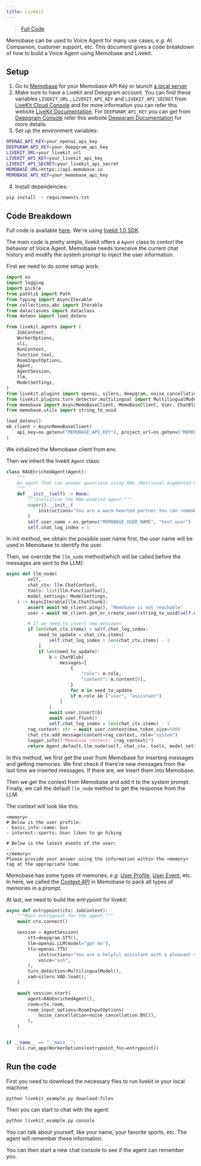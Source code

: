 ```yaml
---
title: Livekit
---
```

> [Full Code](https://github.com/memodb-io/memobase/tree/dev/assets/tutorials/livekit%2Bmemobase)

Memobase can be used to Voice Agent for many use cases, *e.g.* AI Companion, customer support, etc.
This document gives a code breakdown of how to build a Voice Agent using Memobase and Livekit.

## Setup

1. Go to [Memobase](https://www.memobase.io/en) for your Memobase API Key or launch [a local server](../../../src/server/readme.md)
2. Make sure to have a Livekit and Deepgram account. You can find these variables `LIVEKIT_URL` , `LIVEKIT_API_KEY` and `LIVEKIT_API_SECRET` from [LiveKit Cloud Console](https://cloud.livekit.io/) and for more information you can refer this website [LiveKit Documentation](https://docs.livekit.io/home/cloud/keys-and-tokens/). For `DEEPGRAM_API_KEY` you can get from [Deepgram Console](https://console.deepgram.com/) refer this website [Deepgram Documentation](https://developers.deepgram.com/docs/create-additional-api-keys) for more details.
3. Set up the environment variables:

```bash
OPENAI_API_KEY=your_openai_api_key
DEEPGRAM_API_KEY=your_deepgram_api_key
LIVEKIT_URL=your_livekit_url
LIVEKIT_API_KEY=your_livekit_api_key
LIVEKIT_API_SECRET=your_livekit_api_secret
MEMOBASE_URL=https://api.memobase.io
MEMOBASE_API_KEY=your_memobase_api_key
```
4. Install dependencies:
```bash
pip install -r requirements.txt
```


## Code Breakdown
Full code is available [here](https://github.com/memodb-io/memobase/tree/dev/assets/tutorials/livekit%2Bmemobase/livekit_example.py). We're using [livekit 1.0 SDK](https://docs.livekit.io/agents/build/).

The main code is pretty simple, livekit offers a `Agent` class to contorl the behavior of Voice Agent.
Memobase needs toreceive the current chat history and modify the system prompt to inject the user information.

First we need to do some setup work:
```python
import os
import logging
import pickle
from pathlib import Path
from typing import AsyncIterable
from collections.abc import Iterable
from dataclasses import dataclass
from dotenv import load_dotenv

from livekit.agents import (
    JobContext,
    WorkerOptions,
    cli,
    RunContext,
    function_tool,
    RoomInputOptions,
    Agent,
    AgentSession,
    llm,
    ModelSettings,
)
from livekit.plugins import openai, silero, deepgram, noise_cancellation
from livekit.plugins.turn_detector.multilingual import MultilingualModel
from memobase import AsyncMemoBaseClient, MemoBaseClient, User, ChatBlob
from memobase.utils import string_to_uuid

load_dotenv()
mb_client = AsyncMemoBaseClient(
    api_key=os.getenv("MEMOBASE_API_KEY"), project_url=os.getenv("MEMOBASE_URL")
)
```
We initialized the Memobase client from env. 

Then we inherit the livekit `Agent` class:
```python   
class RAGEnrichedAgent(Agent):
    """
    An agent that can answer questions using RAG (Retrieval Augmented Generation).
    """
    def __init__(self) -> None:
        """Initialize the RAG-enabled agent."""
        super().__init__(
            instructions="You are a warm-hearted partner.You can remember past interactions and use them to inform your answers.",
        )
        self.user_name = os.getenv("MEMOBASE_USER_NAME", "test user")
        self.chat_log_index = 1
```
In init method, we obtain the possible user name first, the user name will be used in Memobase to identify the user.

Then, we override the `llm_node` method(which will be called before the messages are sent to the LLM):
```python
async def llm_node(
        self,
        chat_ctx: llm.ChatContext,
        tools: list[llm.FunctionTool],
        model_settings: ModelSettings,
    ) -> AsyncIterable[llm.ChatChunk]:
        assert await mb_client.ping(), "Memobase is not reachable"
        user = await mb_client.get_or_create_user(string_to_uuid(self.user_name))

        # If we need to insert new messages.
        if len(chat_ctx.items) > self.chat_log_index:
            need_to_update = chat_ctx.items[
                self.chat_log_index : len(chat_ctx.items) - 1
            ]
            if len(need_to_update):
                b = ChatBlob(
                    messages=[
                        {
                            "role": m.role,
                            "content": m.content[0],
                        }
                        for m in need_to_update
                        if m.role in ["user", "assistant"]
                    ]
                )
                await user.insert(b)
                await user.flush()
                self.chat_log_index = len(chat_ctx.items) - 1
        rag_context: str = await user.context(max_token_size=500)
        chat_ctx.add_message(content=rag_context, role="system")
        logger.info(f"Memobase context: {rag_context}")
        return Agent.default.llm_node(self, chat_ctx, tools, model_settings)
```
In this method, we first get the user from Memobase for inserting messages and getting memories.
We first check if there're new messages from the last time we inserted messages.
If there are, we insert them into Memobase.

Then we get the context from Memobase and add it to the system prompt.
Finally, we call the default `llm_node` method to get the response from the LLM.

The context will look like this:
```
<memory>
# Below is the user profile:
- basic_info::name: Gus
- interest::sports: User likes to go hiking

# Below is the latest events of the user:
...
</memory>
Please provide your answer using the information within the <memory> tag at the appropriate time.
```
Memobase has some types of memories, *e.g.* [User Profile](/features/profile), [User Event](/features/event), etc.
In here, we called the [Context API](/features/context) in Memobase to pack all types of memories in a prompt.

At last, we need to build the entrypoint for livekit:
```python
async def entrypoint(ctx: JobContext):
    """Main entrypoint for the agent."""
    await ctx.connect()

    session = AgentSession(
        stt=deepgram.STT(),
        llm=openai.LLM(model="gpt-4o"),
        tts=openai.TTS(
            instructions="You are a helpful assistant with a pleasant voice.",
            voice="ash",
        ),
        turn_detection=MultilingualModel(),
        vad=silero.VAD.load(),
    )

    await session.start(
        agent=RAGEnrichedAgent(),
        room=ctx.room,
        room_input_options=RoomInputOptions(
            noise_cancellation=noise_cancellation.BVC(),
        ),
    )


if __name__ == "__main__":
    cli.run_app(WorkerOptions(entrypoint_fnc=entrypoint))
```


## Run the code
First you need to download the necessary files to run livekit in your local machine:
```bash
python livekit_example.py download-files
```
Then you can start to chat with the agent:
```bash
python livekit_example.py console
```
You can talk about yourself, like your name, your favorite sports, etc.
The agent will remember these information.

You can then start a new chat console to see if the agent can remember you.


